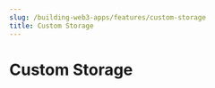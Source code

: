 ---
slug: /building-web3-apps/features/custom-storage
title: Custom Storage
---

# Custom Storage
